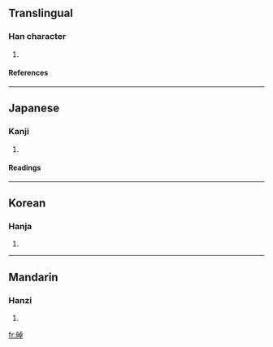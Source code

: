 ==Translingual==
===Han character===
{{Han char|rn=72|rad=日|as=08|sn=12|four=|canj=日卜日十 (AYAJ)}}
# {{defn|Han|sort=日08}}
====References====
{{Han ref|kx=0496.230|dkj=13976|dj=0862.080|hdz=21518.060|uh=666B|ud=26219}}

----
==Japanese==
===Kanji===
{{ja-kanji|grade=|rs=日08}}
# {{defn|Japanese}} 
====Readings====
{{ja-readings|on=[[たく]] (taku)|kun=[[あきらか]] (akiraka)}}

----
==Korean==
===Hanja===
{{ko-hanja|hangeul=탁|eumhun=|rv=tak|mr=t'ak|y=thak}}
# {{defn|Korean}}

----
==Mandarin==
===Hanzi===
{{cmn-hanzi|pin=[[zhuó]] (zhuo2)|wg=cho<sup>2</sup>}}
# {{defn|Mandarin}}

[[fr:晫]]